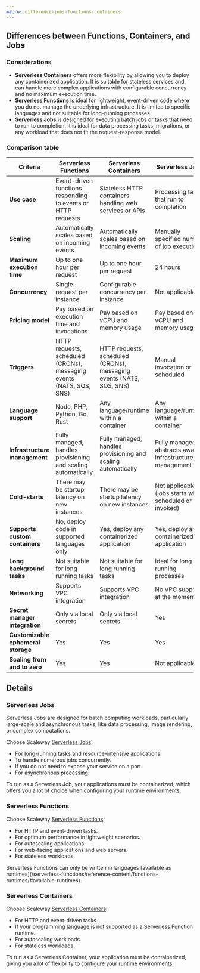 ```yaml
---
macro: difference-jobs-functions-containers
---
```


## Differences between Functions, Containers, and Jobs

### Considerations

* **Serverless Containers** offers more flexibility by allowing you to deploy any containerized application. It is suitable for stateless services and can handle more complex applications with configurable concurrency and no maximum execution time.
* **Serverless Functions** is ideal for lightweight, event-driven code where you do not manage the underlying infrastructure. It is limited to specific languages and not suitable for long-running processes.
* **Serverless Jobs** is designed for executing batch jobs or tasks that need to run to completion. It is ideal for data processing tasks, migrations, or any workload that does not fit the request-response model.

### Comparison table

| **Criteria**                           | **Serverless Functions**                                            | **Serverless Containers**                                           | **Serverless Jobs**                                     |
|----------------------------------------|---------------------------------------------------------------------|---------------------------------------------------------------------|---------------------------------------------------------|
| **Use case**                           | Event-driven functions responding to events or HTTP requests        | Stateless HTTP containers handling web services or APIs             | Processing tasks that run to completion                 |
| **Scaling**                            | Automatically scales based on incoming events                       | Automatically scales based on incoming events                       | Manually specified number of job executions             |
| **Maximum execution time**             | Up to one hour per request                                          | Up to one hour per request                                          | 24 hours                                                |
| **Concurrency**                        | Single request per instance                                         | Configurable concurrency per instance                               | Not applicable                                          |
| **Pricing model**                      | Pay based on execution time and invocations                         | Pay based on vCPU and memory usage                                  | Pay based on vCPU and memory usage                      |
| **Triggers**                           | HTTP requests, scheduled (CRONs), messaging events (NATS, SQS, SNS) | HTTP requests, scheduled (CRONs), messaging events (NATS, SQS, SNS) | Manual invocation or scheduled                          |
| **Language support**                   | Node, PHP, Python, Go, Rust                                         | Any language/runtime within a container                             | Any language/runtime within a container                 |
| **Infrastructure management**          | Fully managed, handles provisioning and scaling automatically       | Fully managed, handles provisioning and scaling automatically       | Fully managed, abstracts away infrastructure management |
| **Cold-starts**                        | There may be startup latency on new instances                       | There may be startup latency on new instances                       | Not applicable (jobs starts when scheduled or invoked)  |
| **Supports custom containers**         | No, deploy code in supported languages only                         | Yes, deploy any containerized application                           | Yes, deploy any containerized application               |
| **Long background tasks**              | Not suitable for long running tasks                                 | Not suitable for long running tasks                                 | Ideal for long running processes                        |
| **Networking**                         | Supports VPC integration                                            | Supports VPC integration                                            | No VPC support at the moment                            |
| **Secret manager integration**         | Only via local secrets                                              | Only via local secrets                                              | Yes                                                     |
| **Customizable ephemeral storage**     | Yes                                                                 | Yes                                                                 | Yes                                                     |
| **Scaling from and to zero**           | Yes                                                                 | Yes                                                                 | Not applicable                                          |

## Details

### Serverless Jobs

Serverless Jobs are designed for batch computing workloads, particularly large-scale and asynchronous tasks, like data processing, image rendering, or complex computations.

Choose Scaleway [Serverless Jobs](/serverless-jobs/quickstart/):

- For long-running tasks and resource-intensive applications.
- To handle numerous jobs concurrently.
- If you do not need to expose your service on a port.
- For asynchronous processing.

<Message type="note">
  To run as a Serverless Job, your applications must be containerized, which offers you a lot of choice when configuring your runtime environments.
</Message>

### Serverless Functions

Choose Scaleway [Serverless Functions](/serverless-functions/quickstart/):

- For HTTP and event-driven tasks.
- For optimum performance in lightweight scenarios.
- For autoscaling applications.
- For web-facing applications and web servers.
- For stateless workloads.

<Message type="note">
  Serverless Functions can only be written in languages [available as runtimes](/serverless-functions/reference-content/functions-runtimes/#available-runtimes).
</Message>

### Serverless Containers

Choose Scaleway [Serverless Containers](/serverless-containers/quickstart/):

- For HTTP and event-driven tasks.
- If your programming language is not supported as a Serverless Function runtime.
- For autoscaling workloads.
- For stateless workloads.

<Message type="note">
  To run as a Serverless Container, your application must be containerized, giving you a lot of flexibility to configure your runtime environments.
</Message>
